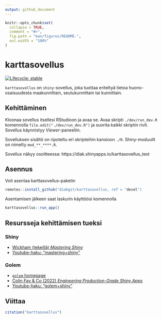 ```yaml
---
output: github_document
---
```


<!-- README.md is generated from README.Rmd. Please edit that file -->

```r
knitr::opts_chunk$set(
  collapse = TRUE,
  comment = "#>",
  fig.path = "man/figures/README-",
  out.width = "100%"
)
```

# karttasovellus

<!-- badges: start -->
[![Lifecycle: stable](https://img.shields.io/badge/lifecycle-stable-brightgreen.svg)](https://lifecycle.r-lib.org/articles/stages.html#stable)
<!-- badges: end -->


`karttasovellus` on `shiny`-sovellus, joka tuottaa eriteltyä tietoa huono-osaisuudesta maakunnittain, seutukunnittain tai kunnittain.

## Kehittäminen

Kloonaa sovellus itsellesi RStudioon ja avaa se. Avaa skripti `./dev/run_dev.R` komennolla `file.edit("./dev/run_dev.R")` ja suorita kaikki skriptin rivit. Sovellus käynnistyy *Viewer*-paneeliin.

Sovelluksen sisältö on ripoteltu eri skripteihin kansioon `./R`. Shiny-moduulit on nimetty `mod_**_****.R`.

Sovellus näkyy osoitteessa: https://diak.shinyapps.io/karttasovellus_test

## Asennus

Voit asentaa karttasovellus-paketin

``` r
remotes::install_github("diakgit/karttasovellus, ref = "devel") 
```

Asentamisen jälkeen saat laskurin käyttöösi komennolla


```r

karttasovellus::run_app()

```

 

## Resursseja kehittämisen tueksi

### Shiny

- [Wickham (tekeillä) *Mastering Shiny*](https://mastering-shiny.org/)
- [Youtube-haku: "mastering+shiny"](https://www.youtube.com/results?search_query=mastering+shiny)

### Golem

- [`golem` homepage](https://thinkr-open.github.io/golem/)
- [Colin Fay & Co (2022) *Engineering Production-Grade Shiny Apps*](https://engineering-shiny.org/)
- [Youtube-haku: "golem+shiny"](https://www.youtube.com/results?search_query=golem+shiny)

## Viittaa

```r

citation("karttasovellus")

```

